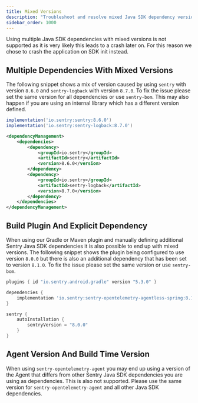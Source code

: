 ```yaml
---
title: Mixed Versions
description: "Troubleshoot and resolve mixed Java SDK dependency versions."
sidebar_order: 1000
---
```


Using multiple Java SDK dependencies with mixed versions is not supported as it is very likely this leads to a crash later on. For this reason we chose to crash the application on SDK init instead.

## Multiple Dependencies With Mixed Versions

The following snippet shows a mix of version caused by using `sentry` with version `8.6.0` and `sentry-logback` with version `8.7.0`. To fix the issue please set the same version for all dependencies or <PlatformLink to="/configuration/bill-of-materials/">use `sentry-bom`</PlatformLink>. This may also happen if you are using an internal library which has a different version defined.

```groovy {tabTitle:Gradle}{filename:build.gradle}
implementation('io.sentry:sentry:8.6.0')
implementation('io.sentry:sentry-logback:8.7.0')
```
```xml {tabTitle:Maven}{filename:pom.xml}
<dependencyManagement>
    <dependencies>
        <dependency>
            <groupId>io.sentry</groupId>
            <artifactId>sentry</artifactId>
            <version>8.6.0</version>
        </dependency>
        <dependency>
            <groupId>io.sentry</groupId>
            <artifactId>sentry-logback</artifactId>
            <version>8.7.0</version>
        </dependency>
    </dependencies>
</dependencyManagement>
```

## Build Plugin And Explicit Dependency

When using our Gradle or Maven plugin and manually defining additional Sentry Java SDK dependencies it is also possible to end up with mixed versions. The following snippet shows the plugin being configured to use version `8.0.0` but there is also an additional dependency that has been set to version `8.1.0`. To fix the issue please set the same version or <PlatformLink to="/configuration/bill-of-materials/">use `sentry-bom`</PlatformLink>.

```groovy {tabTitle:Gradle}{filename:build.gradle}
plugins { id "io.sentry.android.gradle" version "5.3.0" }

dependencies {
	implementation 'io.sentry:sentry-opentelemetry-agentless-spring:8.1.0'
}

sentry {
	autoInstallation {
		sentryVersion = "8.0.0"
	}
}
```

## Agent Version And Build Time Version

When using `sentry-opentelemetry-agent` you may end up using a version of the Agent that differs from other Sentry Java SDK dependencies you are using as dependencies. This is also not supported. Please use the same version for `sentry-opentelemetry-agent` and all other Java SDK dependencies.

